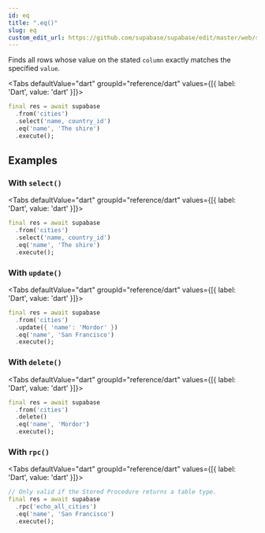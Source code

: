 ```yaml
---
id: eq
title: ".eq()"
slug: eq
custom_edit_url: https://github.com/supabase/supabase/edit/master/web/spec/dart.yml
---
```



Finds all rows whose value on the stated `column` exactly matches the specified `value`.


<Tabs
  defaultValue="dart"
  groupId="reference/dart"
  values={[{ label: 'Dart', value: 'dart' }]}>

<TabItem value="dart">

```dart
final res = await supabase
  .from('cities')
  .select('name, country_id')
  .eq('name', 'The shire')
  .execute();
```


</TabItem>

</Tabs>

















## Examples

### With `select()`



<Tabs
  defaultValue="dart"
  groupId="reference/dart"
  values={[{ label: 'Dart', value: 'dart' }]}>

<TabItem value="dart">

```dart
final res = await supabase
  .from('cities')
  .select('name, country_id')
  .eq('name', 'The shire')
  .execute();
```


</TabItem>

</Tabs>

### With `update()`



<Tabs
  defaultValue="dart"
  groupId="reference/dart"
  values={[{ label: 'Dart', value: 'dart' }]}>

<TabItem value="dart">

```dart
final res = await supabase
  .from('cities')
  .update({ 'name': 'Mordor' })
  .eq('name', 'San Francisco')
  .execute();
```


</TabItem>

</Tabs>

### With `delete()`



<Tabs
  defaultValue="dart"
  groupId="reference/dart"
  values={[{ label: 'Dart', value: 'dart' }]}>

<TabItem value="dart">

```dart
final res = await supabase
  .from('cities')
  .delete()
  .eq('name', 'Mordor')
  .execute();
```


</TabItem>

</Tabs>

### With `rpc()`



<Tabs
  defaultValue="dart"
  groupId="reference/dart"
  values={[{ label: 'Dart', value: 'dart' }]}>

<TabItem value="dart">

```dart
// Only valid if the Stored Procedure returns a table type.
final res = await supabase
  .rpc('echo_all_cities')
  .eq('name', 'San Francisco')
  .execute();
```


</TabItem>

</Tabs>